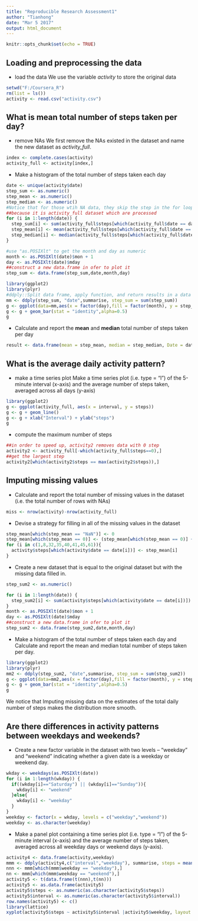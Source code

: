 ```yaml
---
title: "Reproducible Research Assessment1"
author: "Tianhong"
date: "Mar 5 2017"
output: html_document
---
```


```r
knitr::opts_chunk$set(echo = TRUE)
```

## Loading and preprocessing the data

- load the data
We use the variable *activity* to store the original data

```r
setwd("F:/Coursera_R")
rm(list = ls())
activity <- read.csv("activity.csv")
```

## What is mean total number of steps taken per day?
- remove NAs
We first remove the NAs existed in the dataset and name the new dataset as *activity_full*.

```r
index <- complete.cases(activity)
activity_full <- activity[index,]
```

- Make a histogram of the total number of steps taken each day
```r
date <- unique(activity$date)
step_sum <- as.numeric()
step_mean <- as.numeric()
step_median <- as.numeric()
#Notice that for those wtih NA data, they skip the step in the for loop
##because it is activity_full dataset which are processed
for (i in 1:length(date)) {
  step_sum[i] <- sum(activity_full$steps[which(activity_full$date == date[i])])
  step_mean[i] <- mean(activity_full$steps[which(activity_full$date == date[i])])
  step_median[i] <- median(activity_full$steps[which(activity_full$date == date[i])],na.rm = TRUE)
}

#use "as.POSIXlt" to get the month and day as numeric
month <- as.POSIXlt(date)$mon + 1
day <- as.POSIXlt(date)$mday
##construct a new data.frame in ofer to plot it
step_sum <- data.frame(step_sum,date,month,day)

library(ggplot2)
library(plyr)
#ddply::Split data frame, apply function, and return results in a data frame
mm <- ddply(step_sum, "date",summarise, step_sum = sum(step_sum))
g <- ggplot(data=mm,aes(x = factor(day),fill = factor(month), y = step_sum)) 
g <- g + geom_bar(stat = "identity",alpha=0.5)
g
```

- Calculate and report the **mean** and **median** total number of steps taken per day

```r
result <- data.frame(mean = step_mean, median = step_median, Date = date)
```

## What is the average daily activity pattern?

- make a time series plot
Make a time series plot (i.e. type = "l") of the 5-minute interval (x-axis) and the average number of steps taken, averaged across all days (y-axis)

```r
library(ggplot2)
g <- ggplot(activity_full, aes(x = interval, y = steps))
g <- g + geom_line()
g <- g + xlab("Interval") + ylab("steps")
g
```
- compute the maximum number of steps
```r
##in order to speed up, activity2 removes data with 0 step
activity2 <- activity_full[-which(activity_full$steps==0),]
##get the largest step
activity2[which(activity2$steps == max(activity2$steps)),]

```
## Imputing missing values
- Calculate and report the total number of missing values in the dataset (i.e. the total number of rows with NAs)
```r
miss <- nrow(activity)-nrow(activity_full)
```
- Devise a strategy for filling in all of the missing values in the dataset
```r
step_mean[which(step_mean == "NaN")] <- 0
step_mean[which(step_mean == 0)] <- (step_mean[which(step_mean == 0)] + step_mean[(which(step_mean == 0) + 31)%%62])/2
for (i in c(1,8,32,35,40,41,45,61)){
  activity$steps[which(activity$date == date[i])] <- step_mean[i]
}

```
- Create a new dataset that is equal to the original dataset but with the missing data filled in.
```r
step_sum2 <- as.numeric()

for (i in 1:length(date)) {
  step_sum2[i] <- sum(activity$steps[which(activity$date == date[i])])
}
month <- as.POSIXlt(date)$mon + 1
day <- as.POSIXlt(date)$mday
##construct a new data.frame in ofer to plot it
step_sum2 <- data.frame(step_sum2,date,month,day)
```
- Make a histogram of the total number of steps taken each day and Calculate and report the mean and median total number of steps taken per day.

```r
library(ggplot2)
library(plyr)
mm2 <- ddply(step_sum2, "date",summarise, step_sum = sum(step_sum2))
g <- ggplot(data=mm2,aes(x = factor(day),fill = factor(month), y = step_sum)) 
g <- g + geom_bar(stat = "identity",alpha=0.5)
g
```
We notice that Imputing missing data on the estimates of the total daily number of steps makes the distribution more smooth.

## Are there differences in activity patterns between weekdays and weekends?

- Create a new factor variable in the dataset with two levels -- "weekday" and "weekend" indicating whether a given date is a weekday or weekend day.

```r
wkday <- weekdays(as.POSIXlt(date))
for (i in 1:length(wkday)) {
  if((wkday[i]=="Saturday") || (wkday[i]=="Sunday")){
    wkday[i] <- "weekend"
  }else{
    wkday[i] <- "weekday"
  }
}
weekday <- factor(x = wkday, levels = c("weekday","weekend"))
weekday <- as.character(weekday)
```
- Make a panel plot containing a time series plot (i.e. type = "l") of the 5-minute interval (x-axis) and the average number of steps taken, averaged across all weekday days or weekend days (y-axis). 

```r
activity4 <- data.frame(activity,weekday)
mmm <- ddply(activity4,c("interval","weekday"), summarise, steps = mean(steps))
nnn <- mmm[which(mmm$weekday == "weekday"),]
nn <- mmm[which(mmm$weekday == "weekend"),]
activity5 <- t(data.frame(t(nnn),t(nn)))
activity5 <- as.data.frame(activity5)
activity5$steps <- as.numeric(as.character(activity5$steps))
activity5$interval <- as.numeric(as.character(activity5$interval))
row.names(activity5) <- c()
library(lattice)
xyplot(activity5$steps ~ activity5$interval |activity5$weekday, layout = c(1,2), type = "l", ylab = "Num of steps", xlab = "interval")

```

